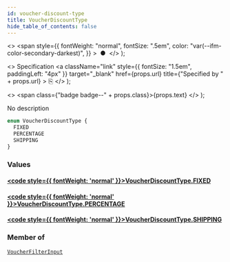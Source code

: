 ```yaml
---
id: voucher-discount-type
title: VoucherDiscountType
hide_table_of_contents: false
---
```


  <>
    <span
      style={{
        fontWeight: "normal",
        fontSize: ".5em",
        color: "var(--ifm-color-secondary-darkest)",
      }}
    >
      &nbsp;●&nbsp;
    </span>
  </>
);

  <>
    Specification
    <a
      className="link"
      style={{ fontSize: "1.5em", paddingLeft: "4px" }}
      target="\_blank"
      href={props.url}
      title={"Specified by " + props.url}
    >
      ⎘
    </a>
  </>
);

  <>
    <span class={"badge badge--" + props.class}>{props.text}</span>
  </>
);

No description

```graphql
enum VoucherDiscountType {
  FIXED
  PERCENTAGE
  SHIPPING
}
```

### Values

#### [<code style={{ fontWeight: 'normal' }}>VoucherDiscountType.<b>FIXED</b></code>](#)

>

#### [<code style={{ fontWeight: 'normal' }}>VoucherDiscountType.<b>PERCENTAGE</b></code>](#)

>

#### [<code style={{ fontWeight: 'normal' }}>VoucherDiscountType.<b>SHIPPING</b></code>](#)

>

### Member of

[`VoucherFilterInput`](../../api-reference/inputs/voucher-filter-input) <Badge class="secondary" text="input"/>
